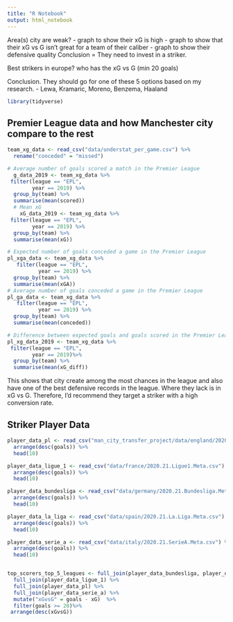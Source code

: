 ```yaml
---
title: "R Notebook"
output: html_notebook
---
```


Area(s) city are weak? 
- graph to show their xG is high
- graph to show that their xG vs G isn't great for a team of their caliber
- graph to show their defensive quality
Conclusion = They need to invest in a striker.

Best strikers in europe?
who has the xG vs G (min 20 goals)

Conclusion. They should go for one of these 5 options based on my research.
- Lewa, Kramaric, Moreno, Benzema, Haaland        

```r
library(tidyverse)
```

## Premier League data and how Manchester city compare to the rest

```r
team_xg_data <- read_csv("data/understat_per_game.csv") %>% 
  rename("conceded" = "missed")

# Average number of goals scored a match in the Premier League
  g_data_2019 <- team_xg_data %>%
 filter(league == "EPL",
        year == 2019) %>%
  group_by(team) %>%
  summarise(mean(scored))
  # Mean xG 
    xG_data_2019 <- team_xg_data %>%
 filter(league == "EPL",
        year == 2019) %>%
  group_by(team) %>%
  summarise(mean(xG))

# Expected number of goals conceded a game in the Premier League
pl_xga_data <- team_xg_data %>%
   filter(league == "EPL",
          year == 2019) %>%
  group_by(team) %>%
  summarise(mean(xGA))
# Average number of goals conceded a game in the Premier League
pl_ga_data <- team_xg_data %>%
   filter(league == "EPL",
          year == 2019) %>%
  group_by(team) %>%
  summarise(mean(conceded))

# Difference between expected goals and goals scored in the Premier League
pl_xg_data_2019 <- team_xg_data %>%
 filter(league == "EPL",
        year == 2019)%>%
  group_by(team) %>%
  summarise(mean(xG_diff))
```

This shows that city create among the most chances in the league and also have one of the
best defensive records in the league. Where they lack is in xG vs G. Therefore, I'd recommend
they target a striker with a high conversion rate.


## Striker Player Data
```r
player_data_pl <- read_csv("man_city_transfer_project/data/england/2020.21.EPL.Meta.csv") %>%
  arrange(desc(goals)) %>%
  head(10)

player_data_ligue_1 <- read_csv("data/france/2020.21.Ligue1.Meta.csv") %>%
  arrange(desc(goals)) %>%
  head(10)

player_data_bundesliga <- read_csv("data/germany/2020.21.Bundesliga.Meta.csv") %>%
  arrange(desc(goals)) %>%
  head(10)

player_data_la_liga <- read_csv("data/spain/2020.21.La.Liga.Meta.csv") %>%
  arrange(desc(goals)) %>%
  head(10)

player_data_serie_a <- read_csv("data/italy/2020.21.SerieA.Meta.csv") %>%
  arrange(desc(goals)) %>%
  head(10)


top_scorers_top_5_leagues <- full_join(player_data_bundesliga, player_data_la_liga) %>%
  full_join(player_data_ligue_1) %>%
  full_join(player_data_pl) %>%
  full_join(player_data_serie_a) %>% 
  mutate("xGvsG" = goals - xG)  %>%
  filter(goals >= 20)%>%
 arrange(desc(xGvsG)) 
```

